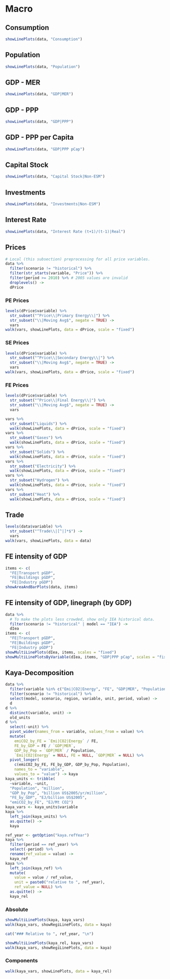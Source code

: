 # Macro


## Consumption

```r
showLinePlots(data, "Consumption")
```


## Population

```r
showLinePlots(data, "Population")
```

## GDP - MER

```r
showLinePlots(data, "GDP|MER")
```


## GDP - PPP

```r
showLinePlots(data, "GDP|PPP")
```

## GDP - PPP per Capita

```r
showLinePlots(data, "GDP|PPP pCap")
```

## Capital Stock


```r
showLinePlots(data, "Capital Stock|Non-ESM")
```

## Investments

```r
showLinePlots(data, "Investments|Non-ESM")
```


## Interest Rate

```r
showLinePlots(data, "Interest Rate (t+1)/(t-1)|Real")
```

## Prices

```r
# Local (this subsection) preprocessing for all price variables.
data %>%
  filter(scenario != "historical") %>%
  filter(str_starts(variable, "Price")) %>%
  filter(period >= 2010) %>% # 2005 values are invalid
  droplevels() ->
  dPrice
```


### PE Prices

```r
levels(dPrice$variable) %>%
  str_subset("^Price\\|Primary Energy\\|") %>%
  str_subset("\\|Moving Avg$", negate = TRUE) ->
  vars
walk(vars, showLinePlots, data = dPrice, scale = "fixed")
```

### SE Prices


```r
levels(dPrice$variable) %>%
  str_subset("^Price\\|Secondary Energy\\|") %>%
  str_subset("\\|Moving Avg$", negate = TRUE) ->
  vars
walk(vars, showLinePlots, data = dPrice, scale = "fixed")
```

### FE Prices

```r
levels(dPrice$variable) %>%
  str_subset("^Price\\|Final Energy\\|") %>%
  str_subset("\\|Moving Avg$", negate = TRUE) ->
  vars

vars %>%
  str_subset("Liquids") %>%
  walk(showLinePlots, data = dPrice, scale = "fixed")
vars %>%
  str_subset("Gases") %>%
  walk(showLinePlots, data = dPrice, scale = "fixed")
vars %>%
  str_subset("Solids") %>%
  walk(showLinePlots, data = dPrice, scale = "fixed")
vars %>%
  str_subset("Electricity") %>%
  walk(showLinePlots, data = dPrice, scale = "fixed")
vars %>%
  str_subset("Hydrogen") %>%
  walk(showLinePlots, data = dPrice, scale = "fixed")
vars %>%
  str_subset("Heat") %>%
  walk(showLinePlots, data = dPrice, scale = "fixed")
``` 

## Trade

```r
levels(data$variable) %>%
  str_subset("^Trade\\|[^|]*$") ->
  vars
walk(vars, showLinePlots, data = data)
```

## FE intensity of GDP

```r
items <- c(
  "FE|Transport pGDP",
  "FE|Buildings pGDP",
  "FE|Industry pGDP")
showAreaAndBarPlots(data, items)
```

## FE intensity of GDP, linegraph (by GDP)

```r
data %>%
  # To make the plots less crowded, show only IEA historical data.
  filter(scenario != "historical" | model == "IEA") ->
  dIea
items <- c(
  "FE|Transport pGDP",
  "FE|Buildings pGDP",
  "FE|Industry pGDP")
showMultiLinePlots(dIea, items, scales = "fixed")
showMultiLinePlotsByVariable(dIea, items, "GDP|PPP pCap", scales = "fixed")
```

## Kaya-Decomposition

```r
data %>%
  filter(variable %in% c("Emi|CO2|Energy", "FE", "GDP|MER", "Population")) %>%
  filter(scenario != "historical") %>%
  select(model, scenario, region, variable, unit, period, value) ->
  d
d %>%
  distinct(variable, unit) ->
  old_units
d %>%
  select(-unit) %>%
  pivot_wider(names_from = variable, values_from = value) %>%
  mutate(
    emiCO2_by_FE = `Emi|CO2|Energy` / FE,
    FE_by_GDP = FE / `GDP|MER`,
    GDP_by_Pop = `GDP|MER` / Population,
    `Emi|CO2|Energy` = NULL, FE = NULL, `GDP|MER` = NULL) %>%
  pivot_longer(
    c(emiCO2_by_FE, FE_by_GDP, GDP_by_Pop, Population),
    names_to = "variable",
    values_to = "value") -> kaya
kaya_units <- tribble(
  ~variable, ~unit,
  "Population", "million",
  "GDP_by_Pop", "billion US$2005/yr/million",
  "FE_by_GDP", "EJ/billion US$2005",
  "emiCO2_by_FE", "EJ/Mt CO2")
kaya_vars <- kaya_units$variable
kaya %>%
  left_join(kaya_units) %>%
  as.quitte() ->
  kaya

ref_year <- getOption("kaya.refYear")
kaya %>%
  filter(period == ref_year) %>%
  select(-period) %>%
  rename(ref_value = value) ->
  kaya_ref
kaya %>%
  left_join(kaya_ref) %>%
  mutate(
    value = value / ref_value,
    unit = paste0("relative to ", ref_year),
    ref_value = NULL) %>%
  as.quitte() ->
  kaya_rel
```

### Absolute

```r
showMultiLinePlots(kaya, kaya_vars)
walk(kaya_vars, showRegiLinePlots, data = kaya)
```

```r
cat("### Relative to ", ref_year, "\n")
```

```r
showMultiLinePlots(kaya_rel, kaya_vars)
walk(kaya_vars, showRegiLinePlots, data = kaya)
```

### Components

```r
walk(kaya_vars, showLinePlots, data = kaya_rel)
```
